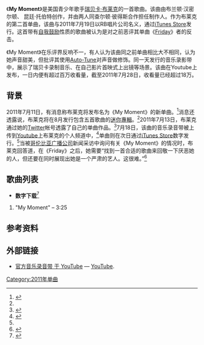 {{Infobox single <!-- See Wikipedia:WikiProject_Songs -->
| Name           = My Moment
| Cover          = Rebecca Black - My Moment.jpg
| Border         = yes
| Artist         = [[瑞贝卡·布莱克|瑞贝卡·布莱克]]
| from Album     =
| Released       = 2011年7月19日
| Format         = 数字下载
| Genre          = [[少年流行曲|少年流行曲]]
| Length         = 3:25
| Label          = RB
| Writer         = 布兰顿·汉密尔顿（Brandon Hamilton）、 昆廷·托伯特（Quinton Tolbert）
| Producer       = 布兰顿·汉密尔顿、 昆廷·托伯特、查尔顿·彼得斯（ Charlton Pettus）
| Chronology     = 
| Last single    = [[Friday_(瑞贝卡·布莱克)|Friday]]<br>（2011）
| This single    = '''My Moment'''<br/>（2011）
| Next single    = 
| Misc           =  
}}

《'''My Moment'''》是美国青少年歌手[[瑞贝卡·布莱克|瑞贝卡·布莱克]]的一首歌曲。该曲由布兰顿·汉密尔顿、 昆廷·托伯特创作，并由两人同查尔顿·彼得斯合作担任制作人。作为布莱克的第二首单曲，该曲与2011年7月19日以RB唱片公司名义，通过[[iTunes_Store|iTunes Store]]发行。这首带有[[賦權|自我鼓励]]性质的歌曲被认为是对之前恶评其单曲《[[Friday_(瑞贝卡·布莱克)|Friday]]》者的反击。

《My Moment》在乐评界反响不一，有人认为该曲同之前单曲相比大不相同，认为她声音甜美，但批评其使用[[Auto-Tune|Auto-Tune]]对声音做修饰。同一天发行的音乐录影带中，展示了瑞贝卡录制音乐、在自己影片首映式上出镜等场景。该曲在Youtube上发布，一日内便有超过百万收看量，截至2011年7月28日，收看量已经超过18万。

== 背景 ==
2011年7月11日，有消息称布莱克将发布名为《My Moment》的新单曲。<ref name=mtv1>{{citeweb|url=http://www.mtv.com/news/articles/1667031/rebecca-black-to-drop-new-single.jhtml|title=Rebecca Black Set To Drop New Single, EP|date=July 11, 2011|last=Vena|first=Jocelyn|work=[[MTV|MTV]]|publisher=MTV Networks|accessdate=July 19, 2011|archive-date=2012-06-23|archive-url=https://web.archive.org/web/20120623064850/http://www.mtv.com/news/articles/1667031/rebecca-black-to-drop-new-single.jhtml|dead-url=no}}</ref>消息还透露说，布莱克将在8月发行包含五首歌曲的[[迷你專輯|迷你專輯]]。<ref name=mtv1/>2011年7月13日，布莱克通过她的[[Twitter|Twitter]]帐号透露了自己的单曲作品。<ref>{{citeweb|url=http://www.okmagazine.com/2011/07/rebecca-black-reveals-%E2%80%9Cmy-moment%E2%80%9D-cover-art/|title=Rebecca Black Reveals “My Moment” Cover Art!|date=July 13, 2011|accessdate=July 13, 2011|last=Talarico|first=Brittany|work=[[OK!|OK! Magazine]]|publisher=Northern & Shell|deadurl=yes|archiveurl=https://web.archive.org/web/20110716182125/http://www.okmagazine.com/2011/07/rebecca-black-reveals-%E2%80%9Cmy-moment%E2%80%9D-cover-art/|archivedate=2011年7月16日}}</ref>7月18日，该曲的音乐录音带被上传到[[Youtube|Youtube]]上布莱克的个人频道中，<ref name='Official "My Moment" video'>{{cite web|last=Black|first=Rebecca|title=Rebecca Black - My Moment - Official Music Video|url=http://www.youtube.com/watch?v=2OxWD85Ngz4|publisher=[[YouTube|YouTube]]|date=July 18, 2011|accessdate=July 19, 2011|archive-date=2020-11-20|archive-url=https://web.archive.org/web/20201120072439/https://www.youtube.com/watch?v=2OxWD85Ngz4|dead-url=no}}</ref>单曲则在次日通过[[iTunes_Store|iTunes Store]]数字发行。<ref name=itunes/>当被[[哥伦比亚广播公司|哥伦比亚广播公司]]新闻采访中询问有关《My Moment》的情况时，布莱克回答道，在《Friday》之后，她需要“找到一首合适的歌曲来回敬一下厌恶她的人，但还要在同时展现出她是一个严肃的艺人。这很难。”<ref>{{citeweb|url=http://www.cbsnews.com/video/watch/?id=7373757n|title=Rebecca Black on new single, "My Moment"|date=July 19, 2011|accessdate=July 19, 2011|work=CBS News|publisher=[[CBS|CBS]]|archive-date=2011-08-01|archive-url=https://web.archive.org/web/20110801085021/http://www.cbsnews.com/video/watch/?id=7373757n|dead-url=no}}</ref>

== 歌曲列表 ==
*'''数字下载'''<ref name=itunes>{{citeweb|url=http://itunes.apple.com/us/album/my-moment-single/id449335577|title=My Moment - Single by Rebecca Black|work=[[iTunes_Store|iTunes Store]]|publisher=RB Records|date=July 19, 2011|accessdate=July 19, 2011|archive-date=2017-10-04|archive-url=https://web.archive.org/web/20171004002710/https://itunes.apple.com/us/album/my-moment-single/id449335577|dead-url=no}}</ref>
#"My Moment" – 3:25

== 参考资料 ==
{{Reflist|2}}

== 外部链接 ==
* [http://www.youtube.com/watch?v=2OxWD85Ngz4 官方音乐录音带 于 YouTube]{{Wayback|url=http://www.youtube.com/watch?v=2OxWD85Ngz4 |date=20201120072439 }} — [[YouTube|YouTube]].

[[Category:2011年单曲|Category:2011年单曲]]